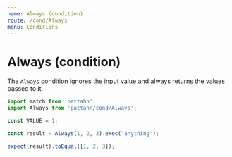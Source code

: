 ```yaml
---
name: Always (condition)
route: /cond/Always
menu: Conditions
---
```


# Always (condition)

The `Always` condition ignores the input value and always returns the values passed to
it.

```js
import match from 'pattahn';
import Always from 'pattahn/cond/Always';

const VALUE = 1;

const result = Always(1, 2, 3).exec('anything');

expect(result).toEqual([1, 2, 3]);
```
